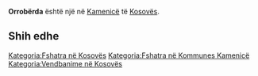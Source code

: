 {{Fshat në 
 | Emri                = Orrobërda
 | EmriAlt                = 
 | NAME_SHORT_FORM=      
 | NAME_GENERIC=      
 | NAME_SORT_NAME_RO=      ORROBERDA
 | FULL_NAME_RO = Orrobërda
 | FULL_NAME_ND_RO=Orroberda
 | SORT_NAME_RG=ORROBERDA
 | FULL_NAME_RG=Orrobërda
 | FULL_NAME_ND_RG=Orroberda
 | SRP_NAME_SHORT_FORM=      
 | SRP_NAME_GENERIC=      
 | SRP_NAME_SORT_NAME_RO=      
 | SRP_FULL_NAME_RO = 
 | SRP_FULL_NAME_ND_RO=
 | SRP_SORT_NAME_RG=
 | SRP_FULL_NAME_RG=
 | SRP_FULL_NAME_ND_RG=
 | Emri (Rasa dhanore) = 
 | Figura              = 
 | Shteti              = Kosovo
 | Komuna              = Kamenicë
 | Kodi postar         = 
 | Sipërfaqja          = 

 | Popullsia           = 

 | Regj. i popullsisë  = 
 | Dend. e popullsisë  = 
 | Faqja zyrtare       = 
 <!--- Koordinatat ----> 
 | Gjerësia            = 42.739722
 | Gjatësia            = 20.369722
 | Lartësia            = 
}}
'''Orrobërda''' është një [[]] në [[Kamenicë]] të [[Kosovës]].

<!-- == Gjeografia == -->
<!-- == Historia == -->
<!-- == Demografia == -->
== Shih edhe ==
{{Komuna Kamenicë}}
{{Kosovo-Administrata-Cung}}

[[Kategoria:Fshatra në Kosovës]]
[[Kategoria:Fshatra në Kommunes Kamenicë]]
[[Kategoria:Vendbanime në Kosovës]]